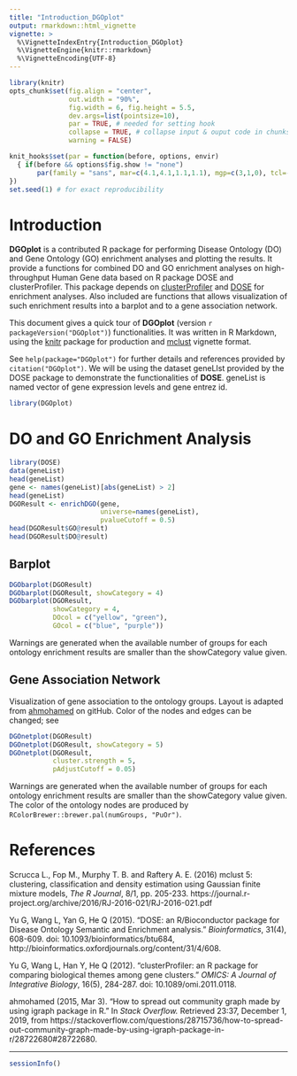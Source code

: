```yaml
---
title: "Introduction_DGOplot"
output: rmarkdown::html_vignette
vignette: >
  %\VignetteIndexEntry{Introduction_DGOplot}
  %\VignetteEngine{knitr::rmarkdown}
  %\VignetteEncoding{UTF-8}
---
```


```r
library(knitr)
opts_chunk$set(fig.align = "center", 
               out.width = "90%",
               fig.width = 6, fig.height = 5.5,
               dev.args=list(pointsize=10),
               par = TRUE, # needed for setting hook 
               collapse = TRUE, # collapse input & ouput code in chunks
               warning = FALSE)

knit_hooks$set(par = function(before, options, envir)
  { if(before && options$fig.show != "none") 
       par(family = "sans", mar=c(4.1,4.1,1.1,1.1), mgp=c(3,1,0), tcl=-0.5)
})
set.seed(1) # for exact reproducibility
```

# Introduction

**DGOplot** is a contributed R package for performing Disease Ontology (DO) and Gene Ontology (GO) enrichment analyses and plotting the results. It provide a functions for combined DO and GO enrichment analyses on high-throughput Human Gene data based on R package DOSE and clusterProfiler. This package depends on [clusterProfiler](https://bioconductor.org/packages/release/bioc/html/clusterProfiler.html) and [DOSE](https://bioconductor.org/packages/release/bioc/html/DOSE.html) for enrichment analyses. Also included are functions that allows visualization of such enrichment results into a barplot and to a gene association network. 

This document gives a quick tour of **DGOplot** (version `r packageVersion("DGOplot")`) functionalities. It was written in R Markdown, using the [knitr](https://cran.r-project.org/package=knitr) package for production and [mclust](https://cran.r-project.org/web/packages/mclust/index.html) vignette format.

See `help(package="DGOplot")` for further details and references provided by `citation("DGOplot")`. We will be using the dataset geneLIst provided by the DOSE package to demonstrate the functionalities of **DOSE**. geneList is named vector of gene expression levels and gene entrez id.

```r
library(DGOplot)
```

# DO and GO Enrichment Analysis

```r
library(DOSE)
data(geneList)
head(geneList)
gene <- names(geneList)[abs(geneList) > 2]
head(geneList)
DGOResult <- enrichDGO(gene, 
                       universe=names(geneList),
                       pvalueCutoff = 0.5)
head(DGOResult$GO@result)
head(DGOResult$DO@result)
```

## Barplot

```r
DGObarplot(DGOResult)
DGObarplot(DGOResult, showCategory = 4)
DGObarplot(DGOResult, 
           showCategory = 4,
           DOcol = c("yellow", "green"),
           GOcol = c("blue", "purple"))
```

Warnings are generated when the available number of groups for each ontology enrichment results are smaller than the showCategory value given.

## Gene Association Network

Visualization of gene association to the ontology groups. Layout is adapted from [ahmohamed](https://stackoverflow.com/questions/28715736/how-to-spread-out-community-graph-made-by-using-igraph-package-in-r/28722680#28722680) on gitHub. Color of the nodes and edges can be changed; see

```r
DGOnetplot(DGOResult)
DGOnetplot(DGOResult, showCategory = 5)
DGOnetplot(DGOResult, 
           cluster.strength = 5,
           pAdjustCutoff = 0.05)
```

Warnings are generated when the available number of groups for each ontology enrichment results are smaller than the showCategory value given. The color of the ontology nodes are produced by `RColorBrewer::brewer.pal(numGroups, "PuOr")`. 

# References

Scrucca L., Fop M., Murphy T. B. and Raftery A. E. (2016) mclust 5: clustering, classification and density estimation using Gaussian finite mixture models, *The R Journal*, 8/1, pp. 205-233. https://journal.r-project.org/archive/2016/RJ-2016-021/RJ-2016-021.pdf

Yu G, Wang L, Yan G, He Q (2015). “DOSE: an R/Bioconductor package for Disease Ontology Semantic and Enrichment analysis.” *Bioinformatics*, 31(4), 608-609. doi: 10.1093/bioinformatics/btu684, http://bioinformatics.oxfordjournals.org/content/31/4/608.
        
Yu G, Wang L, Han Y, He Q (2012). “clusterProfiler: an R package for comparing biological themes among gene clusters.” *OMICS: A Journal of Integrative Biology*, 16(5), 284-287. doi: 10.1089/omi.2011.0118. 

ahmohamed (2015, Mar 3). "How to spread out community graph made by using igraph package in R." In *Stack Overflow.* Retrieved 23:37, December 1, 2019, from https://stackoverflow.com/questions/28715736/how-to-spread-out-community-graph-made-by-using-igraph-package-in-r/28722680#28722680.

----

```r
sessionInfo()
```

